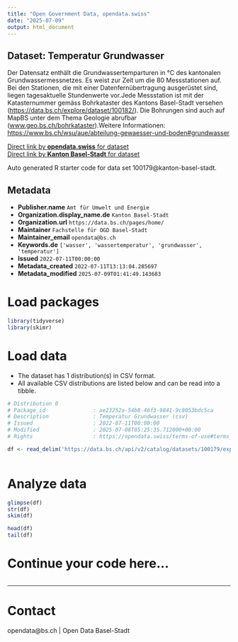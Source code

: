 ```yaml
---
title: "Open Government Data, opendata.swiss"
date: "2025-07-09"
output: html_document
---
```


## Dataset: Temperatur Grundwasser

Der Datensatz enthält die Grundwassertemparturen in °C des kantonalen Grundwassermessnetzes. Es weist zur Zeit um die 80 Messstationen auf. Bei den Stationen, die mit einer Datenfernübertragung ausgerüstet sind, liegen tagesaktuelle Stundenwerte vor.Jede Messstation ist mit der Katasternummer gemäss Bohrkataster des Kantons Basel-Stadt versehen ([https://data.bs.ch/explore/dataset/100182/](https://data.bs.ch/explore/dataset/100182/)). Die Bohrungen sind auch auf MapBS unter dem Thema Geologie abrufbar ([www.geo.bs.ch/bohrkataster](http://www.geo.bs.ch/bohrkataster)).Weitere Informationen: [https://www.bs.ch/wsu/aue/abteilung-gewaesser-und-boden#grundwasser](https://www.bs.ch/wsu/aue/abteilung-gewaesser-und-boden#grundwasser)

[Direct link by **opendata.swiss** for dataset](https://opendata.swiss/de/dataset/temperatur-grundwasser)<br>
[Direct link by **Kanton Basel-Stadt** for dataset](https://data.bs.ch/explore/dataset/100179/)

Auto generated R starter code for data set 100179@kanton-basel-stadt.

## Metadata

- **Publisher.name** `Amt für Umwelt und Energie`
- **Organization.display_name.de** `Kanton Basel-Stadt`
- **Organization.url** `https://data.bs.ch/pages/home/`
- **Maintainer** `Fachstelle für OGD Basel-Stadt`
- **Maintainer_email** `opendata@bs.ch`
- **Keywords.de** `['wasser', 'wassertemperatur', 'grundwasser', 'temperatur']`
- **Issued** `2022-07-11T00:00:00`
- **Metadata_created** `2022-07-11T13:13:04.285697`
- **Metadata_modified** `2025-07-09T01:41:49.143683`


# Load packages

```r

library(tidyverse)
library(skimr)

```

# Load data

-   The dataset has 1 distribution(s) in CSV format.
-   All available CSV distributions are listed below and can be read into a tibble.

```r

# Distribution 0
# Package_id               : ae23252a-54b8-46f3-9841-9c8053bdc5ca
# Description              : Temperatur Grundwasser (csv)
# Issued                   : 2022-07-11T00:00:00
# Modified                 : 2025-07-08T05:25:35.712000+00:00
# Rights                   : https://opendata.swiss/terms-of-use#terms_by

df <- read_delim('https://data.bs.ch/api/v2/catalog/datasets/100179/exports/csv?use_labels=true')



```

# Analyze data

```r

glimpse(df)
str(df)
skim(df)

head(df)
tail(df)

```

# Continue your code here...

```r

```

------------------------------------------------------------------------

# Contact

opendata@bs.ch | Open Data Basel-Stadt
